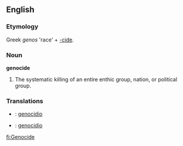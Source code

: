 {{wikipedia}}
==English==

===Etymology===
Greek ''genos'' 'race' + [[-cide]].

===Noun===
'''genocide'''
# The systematic killing of an entire enthic group, nation, or political group.

===Translations===
* {{pt}}: [[genocídio]]
* {{es}}: [[genocidio]]

[[fi:Genocide]]